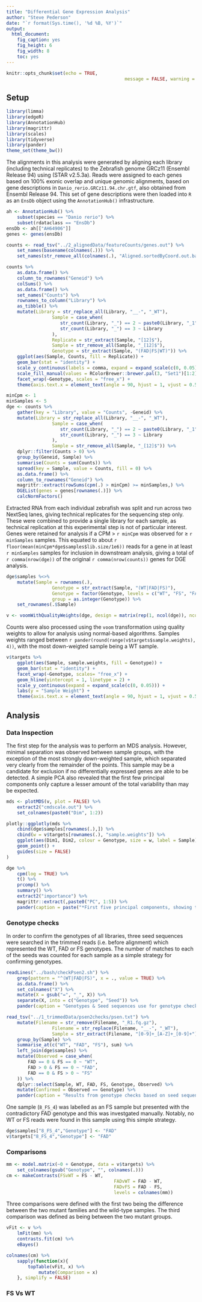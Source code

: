 ```yaml
---
title: "Differential Gene Expression Analysis"
author: "Steve Pederson"
date: "`r format(Sys.time(), '%d %B, %Y')`"
output: 
  html_document: 
    fig_caption: yes
    fig_height: 6
    fig_width: 8
    toc: yes
---
```


```r
knitr::opts_chunk$set(echo = TRUE,
											message = FALSE, warning = FALSE)
```

## Setup

```r
library(limma)
library(edgeR)
library(AnnotationHub)
library(magrittr)
library(scales)
library(tidyverse)
library(pander)
theme_set(theme_bw())
```

The alignments in this analysis were generated by aligning each library (including technical replicates) to the Zebrafish genome GRCz11 (Ensembl Release 94) using (STAR v2.5.3a).
Reads were assigned to each genes based on 100% exonic overlap and unique genomic alignments, based on gene descriptions in `Danio_rerio.GRCz11.94.chr.gtf`, also obtained from Ensembl Release 94.
This set of gene descriptions were then loaded into `R` as an `EnsDb` object using the `AnnotationHub()` infrastructure.

```r
ah <- AnnotationHub() %>%
	subset(species == "Danio rerio") %>%
	subset(rdataclass == "EnsDb")
ensDb <- ah[["AH64906"]]
genes <- genes(ensDb)
```


```r
counts <- read_tsv("../2_alignedData/featureCounts/genes.out") %>%
	set_names(basename(colnames(.))) %>%
	set_names(str_remove_all(colnames(.), "Aligned.sortedByCoord.out.bam")) 
```

```r
counts %>% 
	as.data.frame() %>%
	column_to_rownames("Geneid") %>%
	colSums() %>%
	as.data.frame() %>%
	set_names("Counts") %>%
	rownames_to_column("Library") %>%
	as_tibble() %>%
	mutate(Library = str_replace_all(Library, "__-", "_WT"),
				 Sample = case_when(
				 	str_count(Library, "_") == 2 ~ paste0(Library, "_1"),
				 	str_count(Library, "_") == 3 ~ Library
				 ),
				 Replicate = str_extract(Sample, "[12]$"),
				 Sample = str_remove_all(Sample, "_[12]$"),
				 Genotype = str_extract(Sample, "(FAD|FS|WT)")) %>%
	ggplot(aes(Sample, Counts, fill = Replicate)) +
	geom_bar(stat = "identity") +
	scale_y_continuous(labels = comma, expand = expand_scale(c(0, 0.05))) +
	scale_fill_manual(values = RColorBrewer::brewer.pal(3, "Set1")[1:2]) +
	facet_wrap(~Genotype, scales = "free_x") +
	theme(axis.text.x = element_text(angle = 90, hjust = 1, vjust = 0.5))
```

```r
minCpm <- 1
minSamples <- 5
dge <- counts %>%
	gather(key = "Library", value = "Counts", -Geneid) %>%
	mutate(Library = str_replace_all(Library, "__-", "_WT"),
				 Sample = case_when(
				 	str_count(Library, "_") == 2 ~ paste0(Library, "_1"),
				 	str_count(Library, "_") == 3 ~ Library
				 ),
				 Sample = str_remove_all(Sample, "_[12]$")) %>%
	dplyr::filter(Counts > 0) %>%
	group_by(Geneid, Sample) %>%
	summarise(Counts = sum(Counts)) %>%
	spread(key = Sample, value = Counts, fill = 0) %>%
	as.data.frame() %>%
	column_to_rownames("Geneid") %>%
	magrittr::extract(rowSums(cpm(.) > minCpm) >= minSamples,) %>%
	DGEList(genes = genes[rownames(.)]) %>%
	calcNormFactors()
```

Extracted RNA from each individual zebrafish was split and run across two NextSeq lanes, giving technical replicates for the sequencing step only.
These were combined to provide a single library for each sample, as technical replication at this experimental step is not of particular interest.
Genes were retained for analysis if a CPM > `r minCpm` was observed for $\geq$ `r minSamples` samples.
This equated to about `r floor(mean(minCpm*dge$samples$lib.size/1e6))` reads for a gene in at least `r minSamples` samples for inclusion in downstream analysis, giving a total of `r comma(nrow(dge))` of the original `r comma(nrow(counts))` genes for DGE analysis.

```r
dge$samples %<>%
	mutate(Sample = rownames(.),
				 Genotype = str_extract(Sample, "(WT|FAD|FS)"),
				 Genotype = factor(Genotype, levels = c("WT", "FS", "FAD")),
				 group = as.integer(Genotype)) %>%
	set_rownames(.$Sample)
```

```r
v <- voomWithQualityWeights(dge, design = matrix(rep(1, ncol(dge)), ncol = 1))
```

Counts were also processed using the `voom` transformation using quality weights to allow for analysis using normal-based algorithms.
Samples weights ranged between `r pander(round(range(v$targets$sample.weights), 4))`, with the most down-weigted sample being a WT sample.

```r
v$targets %>% 
	ggplot(aes(Sample, sample.weights, fill = Genotype)) + 
	geom_bar(stat = "identity") + 
	facet_wrap(~Genotype, scales= "free_x") + 
	geom_hline(yintercept = 1, linetype = 2) +
	scale_y_continuous(expand = expand_scale(c(0, 0.05))) +
	labs(y = "Sample Weight") +
	theme(axis.text.x = element_text(angle = 90, hjust = 1, vjust = 0.5))
```


## Analysis

### Data Inspection

The first step for the analysis was to perform an MDS analysis.
However, minimal separation was observed between sample groups, with the exception of the most strongly down-weighted sample, which separated very clearly from the remainder of the points.
This sample may be a candidate for exclusion if no differentially expressed genes are able to be detected.
A simple PCA also revealed that the first few principal components only capture a lesser amount of the total variability than may be expected.

```r
mds <- plotMDS(v, plot = FALSE) %>%
	extract2("cmdscale.out") %>%
	set_colnames(paste0("Dim", 1:2))
```

```r
plotly::ggplotly(mds %>%
	cbind(dge$samples[rownames(.),]) %>%
	cbind(w = v$targets[rownames(.), "sample.weights"]) %>%
	ggplot(aes(Dim1, Dim2, colour = Genotype, size = w, label = Sample)) +
	geom_point() +
	guides(size = FALSE)
)
```

```r
dge %>%
	cpm(log = TRUE) %>%
	t() %>%
	prcomp() %>%
	summary() %>%
	extract2("importance") %>%
	magrittr::extract(,paste0("PC", 1:5)) %>%
	pander(caption = paste("*First five principal components, showing that the first two only account for", percent(.[3,2]), "of the total variance.*"))
```

### Genotype checks

In order to confirm the genotypes of all libraries, three seed sequences were searched in the trimmed reads (i.e. before alignment) which represented the WT, FAD or FS genotypes.
The number of matches to each of the seeds was counted for each sample as a simple strategy for confirming genotypes.

```r
readLines("../bash/checkPsen2.sh") %>%
	grep(pattern = "^(WT|FAD|FS)", x = ., value = TRUE) %>% 
	as.data.frame() %>% 
	set_colnames("X") %>% 
	mutate(X = gsub("=", "_", X)) %>% 
	separate(X, into = c("Genotype", "Seed")) %>% 
	pander(caption = "Genotypes & Seed sequences use for genotype checking")
```

```r
read_tsv("../1_trimmedData/psen2checks/psen.txt") %>%
	mutate(Filename = str_remove(Filename, "_R1.fq.gz"),
				 Filename = str_replace(Filename, "__-", "_WT"),
				 Sample = str_extract(Filename, "[0-9]+_[A-Z]+_[0-9]+")) %>%
	group_by(Sample) %>% 
	summarise_at(c("WT", "FAD", "FS"), sum) %>%
	left_join(dge$samples) %>%
	mutate(Observed = case_when(
		FAD == 0 & FS == 0 ~ "WT",
		FAD > 0 & FS == 0 ~ "FAD",
		FAD == 0 & FS > 0 ~ "FS"
	)) %>%
	dplyr::select(Sample, WT, FAD, FS, Genotype, Observed) %>%
	mutate(Confirmed = Observed == Genotype) %>%
	pander(caption = "Results from genotype checks based on seed sequences")
```

One sample (`8_FS_4`) was labelled as an FS sample but presented with the contradictory FAD genotype and this was investgated manually.
Notably, no WT or FS reads were found in this sample using this simple strategy.

```r
dge$samples["8_FS_4","Genotype"] <- "FAD"
v$targets["8_FS_4","Genotype"] <- "FAD"
```


### Comparisons

```r
mm <- model.matrix(~0 + Genotype, data = v$targets) %>%
	set_colnames(gsub("Genotype", "", colnames(.)))
cm <- makeContrasts(FSvWT = FS - WT,
										FADvWT = FAD - WT,
										FADvFS = FAD - FS,
										levels = colnames(mm))
```

Three comparisons were defined with the first two being the difference between the two mutant families and the wild-type samples.
The third comparison was defined as being between the two mutant groups.

```r
vFit <- v %>%
	lmFit(mm) %>%
	contrasts.fit(cm) %>%
	eBayes()
```

```r
colnames(cm) %>%
	sapply(function(x){
		topTable(vFit, x) %>%
			mutate(Comparison = x)
	}, simplify = FALSE)
```


### FS Vs WT

<!-- Is 4_FAD a WT sample? 1, 2, 3 & 6 all check out, but the C-C / G -G hetrozygous structure is not evident in this sample-->